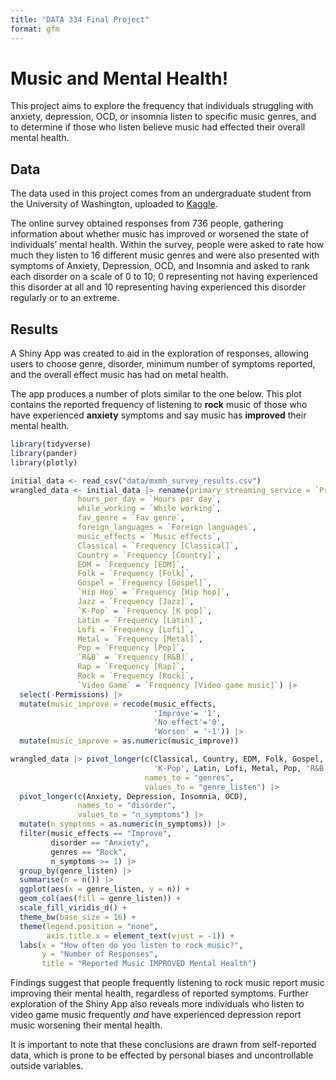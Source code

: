 ```yaml
---
title: "DATA 334 Final Project"
format: gfm
---
```




# **Music and Mental Health!**

This project aims to explore the frequency that individuals struggling with anxiety, depression, OCD, or insomnia listen to specific music genres, and to determine if those who listen believe music had effected their overall mental health. 

## Data

The data used in this project comes from an undergraduate student from the University of Washington, uploaded to [Kaggle](https://www.kaggle.com/datasets/catherinerasgaitis/mxmh-survey-results?resource=download). 

The online survey obtained responses from 736 people, gathering information about whether music has improved or worsened the state of individuals’ mental health. Within the survey, people were asked to rate how much they listen to 16 different music genres and were also presented with symptoms of Anxiety, Depression, OCD, and Insomnia and asked to rank each disorder on a scale of 0 to 10; 0 representing not having experienced this disorder at all and 10 representing having experienced this disorder regularly or to an extreme.

## Results

A Shiny App was created to aid in the exploration of responses, allowing users to choose genre, disorder, minimum number of symptoms reported, and the overall effect music has had on metal health. 

The app produces a number of plots similar to the one below. This plot contains the reported frequency of listening to **rock** music of those who have experienced **anxiety** symptoms and say music has **improved** their mental health.

```r
library(tidyverse)
library(pander)
library(plotly)

initial_data <- read_csv("data/mxmh_survey_results.csv")
wrangled_data <- initial_data |> rename(primary_streaming_service = `Primary streaming service`,
               hours_per_day = `Hours per day`,
               while_working = `While working`,
               fav_genre = `Fav genre`,
               foreign_languages = `Foreign languages`,
               music_effects = `Music effects`,
               Classical = `Frequency [Classical]`,
               Country = `Frequency [Country]`,
               EDM = `Frequency [EDM]`,
               Folk = `Frequency [Folk]`,
               Gospel = `Frequency [Gospel]`,
               `Hip Hop` = `Frequency [Hip hop]`,
               Jazz = `Frequency [Jazz]`,
               `K-Pop` = `Frequency [K pop]`,
               Latin = `Frequency [Latin]`,
               Lofi = `Frequency [Lofi]`,
               Metal = `Frequency [Metal]`,
               Pop = `Frequency [Pop]`,
               `R&B` = `Frequency [R&B]`,
               Rap = `Frequency [Rap]`,
               Rock = `Frequency [Rock]`,
               `Video Game` = `Frequency [Video game music]`) |>
  select(-Permissions) |> 
  mutate(music_improve = recode(music_effects, 
                                'Improve'= '1', 
                                'No effect'='0', 
                                'Worsen' = '-1')) |>
  mutate(music_improve = as.numeric(music_improve))
```


```r
wrangled_data |> pivot_longer(c(Classical, Country, EDM, Folk, Gospel, `Hip Hop`, Jazz, 
                                'K-Pop', Latin, Lofi, Metal, Pop, 'R&B', Rap, Rock, 'Video Game'),
                              names_to = "genres", 
                              values_to = "genre_listen") |>
  pivot_longer(c(Anxiety, Depression, Insomnia, OCD), 
               names_to = "disorder", 
               values_to = "n_symptoms") |>
  mutate(n_symptoms = as.numeric(n_symptoms)) |>
  filter(music_effects == "Improve",
         disorder == "Anxiety",
         genres == "Rock",
         n_symptoms >= 1) |>
  group_by(genre_listen) |>
  summarise(n = n()) |>
  ggplot(aes(x = genre_listen, y = n)) +
  geom_col(aes(fill = genre_listen)) +
  scale_fill_viridis_d() +
  theme_bw(base_size = 16) +
  theme(legend.position = "none",
        axis.title.x = element_text(vjust = -1)) +
  labs(x = "How often do you listen to rock music?",
       y = "Number of Responses",
       title = "Reported Music IMPROVED Mental Health")
```

Findings suggest that people frequently listening to rock music report music improving their mental health, regardless of reported symptoms. Further exploration of the Shiny App also reveals more individuals who listen to video game music frequently *and* have experienced depression report music worsening their mental health.

It is important to note that these conclusions are drawn from self-reported data, which is prone to be effected by personal biases and uncontrollable outside variables.


